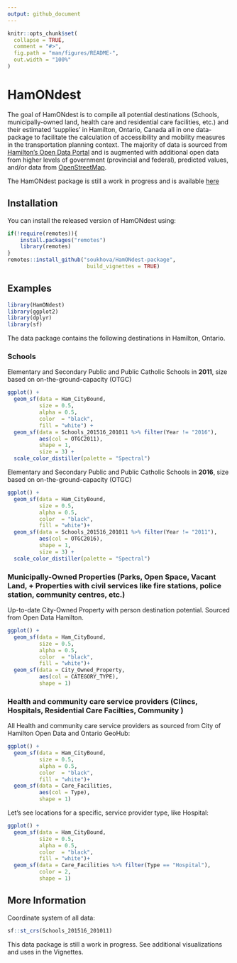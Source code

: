 ```yaml
---
output: github_document
---
```


<!-- README.md is generated from README.Rmd. Please edit that file -->

```r
knitr::opts_chunk$set(
  collapse = TRUE,
  comment = "#>",
  fig.path = "man/figures/README-",
  out.width = "100%"
)
```

# HamONdest

<!-- badges: start -->
<!-- badges: end -->

The goal of HamONdest is to compile all potential destinations (Schools, municipally-owned land, health care and residential care facilities, etc.) and their estimated 'supplies' in Hamilton, Ontario, Canada all in one data-package to facilitate the calculation of accessibility and mobility measures in the transportation planning context. The majority of data is sourced from [Hamilton's Open Data Portal](https://open.hamilton.ca/) and is augmented with additional open data from higher levels of government (provincial and federal), predicted values, and/or data from [OpenStreetMap](https://www.openstreetmap.org).

The HamONdest package is still a work in progress and is available [here](https://github.com/soukhova/HamONDest-package)


## Installation

You can install the released version of HamONdest using:

``` r
if(!require(remotes)){
    install.packages("remotes")
    library(remotes)
}
remotes::install_github("soukhova/HamONdest-package",
                         build_vignettes = TRUE)
```

## Examples

```r
library(HamONdest)
library(ggplot2)
library(dplyr)
library(sf)
```

The data package contains the following destinations in Hamilton, Ontario.

### Schools

Elementary and Secondary Public and Public Catholic Schools in **2011**, size based on on-the-ground-capacity (OTGC)
```r
ggplot() +
  geom_sf(data = Ham_CityBound,
          size = 0.5,
          alpha = 0.5,
          color  = "black",
          fill = "white") +
  geom_sf(data = Schools_201516_201011 %>% filter(Year != "2016"),
          aes(col = OTGC2011),
          shape = 1,
          size = 3) +
  scale_color_distiller(palette = "Spectral")
```

Elementary and Secondary Public and Public Catholic Schools in **2016**, size based on on-the-ground-capacity (OTGC)
``` r
ggplot() +
  geom_sf(data = Ham_CityBound,
          size = 0.5,
          alpha = 0.5,
          color  = "black",
          fill = "white")+
  geom_sf(data = Schools_201516_201011 %>% filter(Year != "2011"),
          aes(col = OTGC2016),
          shape = 1,
          size = 3) +
  scale_color_distiller(palette = "Spectral")
```

### Municipally-Owned Properties (Parks, Open Space, Vacant Land, + Properties with civil services like fire stations, police station, community centres, etc.)

Up-to-date City-Owned Property with person destination potential. Sourced from Open Data Hamilton.
```r
ggplot() +
  geom_sf(data = Ham_CityBound,
          size = 0.5,
          alpha = 0.5,
          color  = "black",
          fill = "white")+
  geom_sf(data = City_Owned_Property,
          aes(col = CATEGORY_TYPE),
          shape = 1) 
```

### Health and community care service providers (Clincs, Hospitals, Residential Care Facilties, Community )

All Health and community care service providers as sourced from City of Hamilton Open Data and Ontario GeoHub:
```r
ggplot() +
  geom_sf(data = Ham_CityBound,
          size = 0.5,
          alpha = 0.5,
          color  = "black",
          fill = "white")+
  geom_sf(data = Care_Facilities,
          aes(col = Type),
          shape = 1) 
```
Let's see locations for a specific, service provider type, like Hospital:
```r
ggplot() +
  geom_sf(data = Ham_CityBound,
          size = 0.5,
          alpha = 0.5,
          color  = "black",
          fill = "white")+
  geom_sf(data = Care_Facilities %>% filter(Type == "Hospital"),
          color = 2,
          shape = 1)
```

## More Information 

Coordinate system of all data:
```r
sf::st_crs(Schools_201516_201011)
```

This data package is still a work in progress. See additional visualizations and uses in the Vignettes. 



